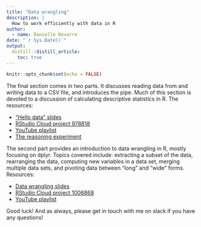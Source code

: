 ```yaml
---
title: "Data wrangling"
description: |
  How to work efficiently with data in R 
author:
  - name: Danielle Navarro 
date: "`r Sys.Date()`"
output:
  distill::distill_article:
    toc: true
---
```


```r
knitr::opts_chunk$set(echo = FALSE)
```

The final section comes in two parts. It discusses reading data from and writing data to a CSV file, and introduces the pipe. Much of this section is devoted to a discussion of calculating descriptive statistics in R. The resources:

- ["Hello data" slides](https://slides.djnavarro.net/starting-readr)
- [RStudio Cloud project 978818](https://rstudio.cloud/project/978818)
- [YouTube playlist](https://www.youtube.com/watch?v=lpbqlu_Sk3M&list=PLRPB0ZzEYegPYKRLwJRh4AbWWSiIlzmC7)
- [The reasoning experiment](https://robust-tools.djnavarro.net/reasoning/)

The second part provides an introduction to data wrangling in R, mostly focusing on dplyr. Topics covered include: extracting a subset of the data, rearranging the data, computing new variables in a data set, merging multiple data sets, and pivoting data between "long" and "wide" forms. Resources:

- [Data wrangling slides](https://slides.djnavarro.net/starting-dplyr)
- [RStudio Cloud project 1006868](https://rstudio.cloud/project/1006868)
- [YouTube playlist](https://www.youtube.com/watch?v=_LiB4nUKi3o&list=PLRPB0ZzEYegNFsivhQWTFvKvpEc504EPH)

Good luck! And as always, please get in touch with me on slack if you have any questions!

